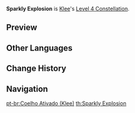 {{Constellation Infobox
|image       = Constellation Sparkly Explosion.png
|description = If Klee leaves the field during the duration of [[Sparks 'n' Splash]], her departure triggers an explosion that deals 555% of her ATK as {{Color|AoE Pyro DMG}}.
|level       = 4
|character   = Klee
|scale_att1  = ATK
|utility1    = AoE
}}
'''Sparkly Explosion''' is [[Klee]]'s [[Level 4 Constellation]].
<!--
==Gameplay Notes==
-->
==Preview==
{{Preview
|file    = Constellation Sparkly Explosion
}}

==Other Languages==
{{Other Languages
|en      = Sparkly Explosion
|zhs     = 一触即发
|zhs_rm  = Yīchù-jífā
|zht     = 一觸即發
|zht_rm  = Yīchù-jífā
|zh_tl   = Tinderbox
|ja      = 一触即発
|ja_rm   = Isshokusokuhatsu
|ja_note = A yojijukugo that literally refers to a situation that could change at any moment.
|ja_tl   = Critical Situation
|ko      = 일촉즉발
|ko_rm   = Ilchokjeukbal
|ko_tl   = Tinderbox
|es      = ¡Bomba va!
|es_tl   = Bomb Goes!
|fr      = Tout est prêt
|fr_tl   = Everything is Ready
|ru      = Взрывоопасно
|ru_tl   = Dangerously Explosive
|th      = Sparkly Explosion
|vi      = Thỏ Xông Lên
|vi_tl   = 
|de      = Manuelle Explosion
|de_tl   = Manual Explosion
|id      = Sparkly Explosion
|pt      = Coelho Ativado
|pt_tl   = Rabbit Activated
|pt_note = The rabbit is supposedly in reference to [[Dodoco]] and/or [[Jumpy Dumpty]].
}}

==Change History==
{{Change History|1.0}}

== Navigation==
{{Talent Navbox|Klee}}

[[pt-br:Coelho Ativado (Klee)]]
[[th:Sparkly Explosion]]